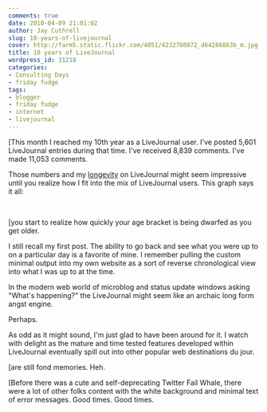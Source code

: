 ```yaml
---
comments: true
date: 2010-04-09 21:01:02
author: Jay Cuthrell
slug: 10-years-of-livejournal
cover: http://farm5.static.flickr.com/4051/4232760872_d64286863b_m.jpg
title: 10 years of LiveJournal
wordpress_id: 31218
categories:
- Consulting Days
- friday fudge
tags:
- blogger
- friday fudge
- internet
- livejournal
---
```


[This month I reached my 10th year as a LiveJournal user.  I've posted 5,601 LiveJournal entries during that time.  I've received 8,839 comments.  I've made 11,053 comments.




Those numbers and my [longevity](http://en.wikipedia.org/wiki/Timeline_of_LiveJournal) on LiveJournal might seem impressive until you realize how I fit into the mix of LiveJournal users.  This graph says it all:




 




[you start to realize how quickly your age bracket is being dwarfed as you get older.




I still recall my first post.  The ability to go back and see what you were up to on a particular day is a favorite of mine.  I remember pulling the custom minimal output into my own website as a sort of reverse chronological view into what I was up to at the time.




In the modern web world of microblog and status update windows asking "What's happening?" the LiveJournal might seem like an archaic long form angst engine.




Perhaps.




As odd as it might sound, I'm just glad to have been around for it.  I watch with delight as the mature and time tested features developed within LiveJournal eventually spill out into other popular web destinations du jour.




[are still fond memories. Heh.




  
[Before there was a cute and self-deprecating Twitter Fail Whale, there were a lot of other folks content with the white background and minimal text of error messages.  Good times.  Good times.
